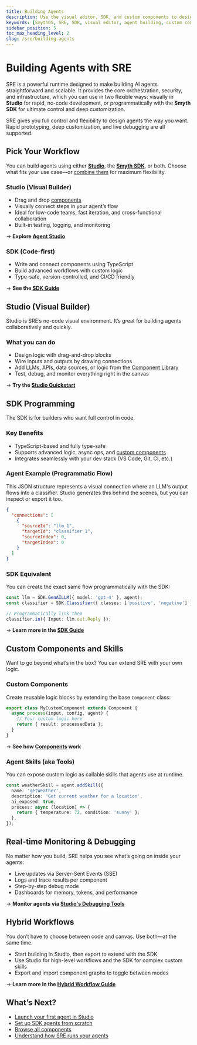 ```yaml
---
title: Building Agents
description: Use the visual editor, SDK, and custom components to design, monitor, and extend agents in Smyth Runtime Environment.
keywords: [SmythOS, SRE, SDK, visual editor, agent building, custom components, observability]
sidebar_position: 5
toc_max_heading_level: 2
slug: /sre/building-agents
---
```


# Building Agents with SRE

SRE is a powerful runtime designed to make building  AI agents straightforward and scalable. It provides the core orchestration, security, and infrastructure, which you can use in two flexible ways: visually in **Studio** for rapid, no-code development, or programmatically with the **Smyth SDK** for ultimate control and deep customization.

<InfoCallout title="Why this matters">
SRE gives you full control and flexibility to design agents the way you want. Rapid prototyping, deep customization, and live debugging are all supported.
</InfoCallout>

<Spacer size="md" />

## Pick Your Workflow

You can build agents using either [**Studio**](/docs/agent-studio/overview), the **[Smyth SDK](/docs/sre/sdk-guide)**, or both. Choose what fits your use case—or [combine them](/docs/sre/hybrid-workflows) for maximum flexibility.

### Studio (Visual Builder)

-   Drag and drop [components](/docs/sre/components)
-   Visually connect steps in your agent’s flow
-   Ideal for low-code teams, fast iteration, and cross-functional collaboration
-   Built-in testing, logging, and monitoring

→ **Explore [Agent Studio](/docs/agent-studio/overview)**

### SDK (Code-first)

-   Write and connect components using TypeScript
-   Build advanced workflows with custom logic
-   Type-safe, version-controlled, and CI/CD friendly

→ **See the [SDK Guide](/docs/sre/sdk-guide)**

<Spacer size="md" />

## Studio (Visual Builder)

Studio is SRE’s no-code visual environment. It’s great for building agents collaboratively and quickly.

### What you can do

-   Design logic with drag-and-drop blocks
-   Wire inputs and outputs by drawing connections
-   Add LLMs, APIs, data sources, or logic from the [Component Library](/docs/sre/components)
-   Test, debug, and monitor everything right in the canvas

→ **Try the [Studio Quickstart](/docs/agent-studio/quickstart/quickstart)**

<Spacer size="md" />

## SDK Programming

The SDK is for builders who want full control in code.

### Key Benefits

-   TypeScript-based and fully type-safe
-   Supports advanced logic, async ops, and [custom components](/docs/sre/components)
-   Integrates seamlessly with your dev stack (VS Code, Git, CI, etc.)

### Agent Example (Programmatic Flow)

This JSON structure represents a visual connection where an LLM's output flows into a classifier. Studio generates this behind the scenes, but you can inspect or export it too.

```json
{
  "connections": [
    {
      "sourceId": "llm_1",
      "targetId": "classifier_1",
      "sourceIndex": 0,
      "targetIndex": 0
    }
  ]
}
```

### SDK Equivalent

You can create the exact same flow programmatically with the SDK:

```ts
const llm = SDK.GenAILLM({ model: 'gpt-4' }, agent);
const classifier = SDK.Classifier({ classes: ['positive', 'negative'] }, agent);

// Programmatically link them
classifier.in({ Input: llm.out.Reply });
```

→ **Learn more in the [SDK Guide](/docs/sre/sdk-guide)**

<Spacer size="md" />

## Custom Components and Skills

Want to go beyond what’s in the box? You can extend SRE with your own logic.

### Custom Components

Create reusable logic blocks by extending the base `Component` class:

```ts
export class MyCustomComponent extends Component {
  async process(input, config, agent) {
    // Your custom logic here
    return { result: processedData };
  }
}
```

→ **See how [Components](/docs/sre/components) work**

### Agent Skills (aka Tools)

You can expose custom logic as callable skills that agents use at runtime.

```ts
const weatherSkill = agent.addSkill({
  name: 'getWeather',
  description: 'Get current weather for a location',
  ai_exposed: true,
  process: async (location) => {
    return { temperature: 72, condition: 'sunny' };
  },
});
```
<Spacer size="md" />

## Real-time Monitoring & Debugging

No matter how you build, SRE helps you see what’s going on inside your agents:

-   Live updates via Server-Sent Events (SSE)
-   Logs and trace results per component
-   Step-by-step debug mode
-   Dashboards for memory, tokens, and performance

→ **Monitor agents via [Studio's Debugging Tools](/docs/agent-studio/build-agents/debugging)**

<Spacer size="md" />

## Hybrid Workflows

You don’t have to choose between code and canvas. Use both—at the same time.

-   Start building in Studio, then export to extend with the SDK
-   Use Studio for high-level workflows and the SDK for complex custom skills
-   Export and import component graphs to toggle between modes

→ **Learn more in the [Hybrid Workflow Guide](/docs/sre/hybrid-workflows)**

<Spacer size="md" />

## What’s Next?

-   [Launch your first agent in Studio](/docs/agent-studio/quickstart/quickstart)
-   [Set up SDK agents from scratch](/docs/sre/sdk-guide)
-   [Browse all components](/docs/sre/components)
-   [Understand how SRE runs your agents](/docs/sre/architecture)